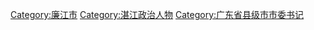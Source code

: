 [[Category:廉江市|Category:廉江市]]
[[Category:湛江政治人物|Category:湛江政治人物]]
[[Category:广东省县级市市委书记|Category:广东省县级市市委书记]]